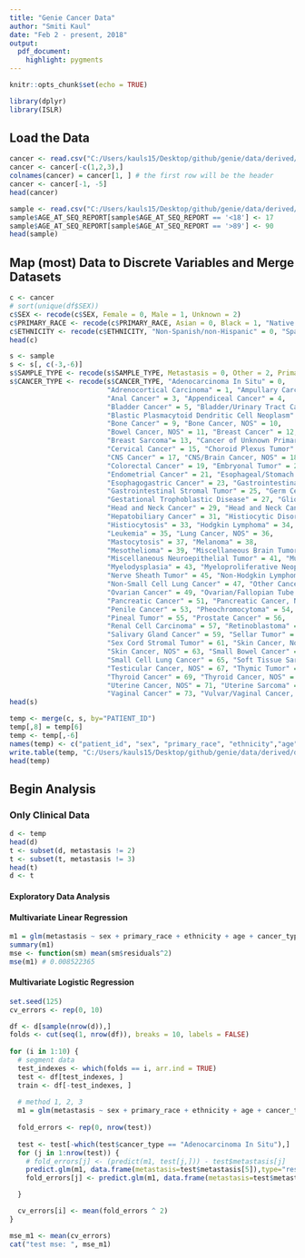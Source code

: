 ```yaml
---
title: "Genie Cancer Data"
author: "Smiti Kaul"
date: "Feb 2 - present, 2018"
output: 
  pdf_document: 
    highlight: pygments
---
```



```r
knitr::opts_chunk$set(echo = TRUE)
```

```r
library(dplyr)
library(ISLR)
```


## Load the Data

```r
cancer <- read.csv("C:/Users/kauls15/Desktop/github/genie/data/derived/data_clinical_patient.txt", stringsAsFactors = FALSE, sep = "\t")
cancer <- cancer[-c(1,2,3),]
colnames(cancer) = cancer[1, ] # the first row will be the header
cancer <- cancer[-1, -5]  
head(cancer)

sample <- read.csv("C:/Users/kauls15/Desktop/github/genie/data/derived/data_clinical_sample.txt", stringsAsFactors = FALSE, sep = "\t")
sample$AGE_AT_SEQ_REPORT[sample$AGE_AT_SEQ_REPORT == '<18'] <- 17
sample$AGE_AT_SEQ_REPORT[sample$AGE_AT_SEQ_REPORT == '>89'] <- 90
head(sample)
```

## Map (most) Data to Discrete Variables and Merge Datasets

```r
c <- cancer
# sort(unique(df$SEX))
c$SEX <- recode(c$SEX, Female = 0, Male = 1, Unknown = 2)
c$PRIMARY_RACE <- recode(c$PRIMARY_RACE, Asian = 0, Black = 1, "Native American" = 2, Other = 3, Undefined = 4, Unknown = 5, White = 6)
c$ETHNICITY <- recode(c$ETHNICITY, "Non-Spanish/non-Hispanic" = 0, "Spanish/Hispanic" = 1, Unknown = 2)
head(c)

s <- sample
s <- s[, c(-3,-6)]
s$SAMPLE_TYPE <- recode(s$SAMPLE_TYPE, Metastasis = 0, Other = 2, Primary = 1, Unspecified = 3)
s$CANCER_TYPE <- recode(s$CANCER_TYPE, "Adenocarcinoma In Situ" = 0, 
                        "Adrenocortical Carcinoma" = 1, "Ampullary Carcinoma" = 2,
                        "Anal Cancer" = 3, "Appendiceal Cancer" = 4,
                        "Bladder Cancer" = 5, "Bladder/Urinary Tract Cancer, NOS" = 6,
                        "Blastic Plasmacytoid Dendritic Cell Neoplasm" = 7, "Blood Cancer, NOS" = 8,
                        "Bone Cancer" = 9, "Bone Cancer, NOS" = 10, 
                        "Bowel Cancer, NOS" = 11, "Breast Cancer" = 12, 
                        "Breast Sarcoma"= 13, "Cancer of Unknown Primary" = 14, 
                        "Cervical Cancer" = 15, "Choroid Plexus Tumor" = 16, 
                        "CNS Cancer" = 17, "CNS/Brain Cancer, NOS" = 18, 
                        "Colorectal Cancer" = 19, "Embryonal Tumor" = 20, 
                        "Endometrial Cancer" = 21, "Esophageal/Stomach Cancer, NOS" = 22, 
                        "Esophagogastric Cancer" = 23, "Gastrointestinal Neuroendocrine Tumor" = 24,
                        "Gastrointestinal Stromal Tumor" = 25, "Germ Cell Tumor" = 26, 
                        "Gestational Trophoblastic Disease" = 27, "Glioma" = 28, 
                        "Head and Neck Cancer" = 29, "Head and Neck Cancer, NOS" = 30, 
                        "Hepatobiliary Cancer" = 31, "Histiocytic Disorder" = 32, 
                        "Histiocytosis" = 33, "Hodgkin Lymphoma" = 34,
                        "Leukemia" = 35, "Lung Cancer, NOS" = 36, 
                        "Mastocytosis" = 37, "Melanoma" = 38,
                        "Mesothelioma" = 39, "Miscellaneous Brain Tumor" = 40,
                        "Miscellaneous Neuroepithelial Tumor" = 41, "Multiple Myeloma" = 42,
                        "Myelodysplasia" = 43, "Myeloproliferative Neoplasm" = 44,
                        "Nerve Sheath Tumor" = 45, "Non-Hodgkin Lymphoma" = 46, 
                        "Non-Small Cell Lung Cancer" = 47, "Other Cancer, NOS"= 48,
                        "Ovarian Cancer" = 49, "Ovarian/Fallopian Tube Cancer, NOS" = 50, 
                        "Pancreatic Cancer" = 51, "Pancreatic Cancer, NOS" = 52, 
                        "Penile Cancer" = 53, "Pheochromocytoma" = 54, 
                        "Pineal Tumor" = 55, "Prostate Cancer" = 56,
                        "Renal Cell Carcinoma" = 57, "Retinoblastoma" = 58,
                        "Salivary Gland Cancer" = 59, "Sellar Tumor" = 60,
                        "Sex Cord Stromal Tumor" = 61, "Skin Cancer, Non-Melanoma" = 62, 
                        "Skin Cancer, NOS" = 63, "Small Bowel Cancer" = 64, 
                        "Small Cell Lung Cancer" = 65, "Soft Tissue Sarcoma" = 66,
                        "Testicular Cancer, NOS" = 67, "Thymic Tumor" = 68,
                        "Thyroid Cancer" = 69, "Thyroid Cancer, NOS" = 70,
                        "Uterine Cancer, NOS" = 71, "Uterine Sarcoma" = 72, 
                        "Vaginal Cancer" = 73, "Vulvar/Vaginal Cancer, NOS" = 74, "Wilms Tumor" = 75)
head(s)

temp <- merge(c, s, by="PATIENT_ID")
temp[,8] = temp[6]
temp <- temp[,-6]
names(temp) <- c("patient_id", "sex", "primary_race", "ethnicity","age", "cancer_type", "metastasis")
write.table(temp, "C:/Users/kauls15/Desktop/github/genie/data/derived/data_clinical_patient_and_sample.txt", sep="\t")
head(temp)
```

## Begin Analysis

### Only Clinical Data
```r
d <- temp
head(d)
t <- subset(d, metastasis != 2)
t <- subset(t, metastasis != 3)
head(t)
d <- t
```

#### Exploratory Data Analysis

#### Multivariate Linear Regression
```r
m1 = glm(metastasis ~ sex + primary_race + ethnicity + age + cancer_type, data = d)
summary(m1)
mse <- function(sm) mean(sm$residuals^2)
mse(m1) # 0.008522365
```

#### Multivariate Logistic Regression

```r
set.seed(125)
cv_errors <- rep(0, 10)

df <- d[sample(nrow(d)),]
folds <- cut(seq(1, nrow(df)), breaks = 10, labels = FALSE)
 
for (i in 1:10) {
  # segment data
  test_indexes <- which(folds == i, arr.ind = TRUE)
  test <- df[test_indexes, ]
  train <- df[-test_indexes, ]
  
  # method 1, 2, 3
  m1 = glm(metastasis ~ sex + primary_race + ethnicity + age + cancer_type, data = train, family = binomial)
  
  fold_errors <- rep(0, nrow(test))
  
  test <- test[-which(test$cancer_type == "Adenocarcinoma In Situ"),]
  for (j in 1:nrow(test)) {
    # fold_errors[j] <- (predict(m1, test[j,])) - test$metastasis[j]
    predict.glm(m1, data.frame(metastasis=test$metastasis[5]),type="resp")
    fold_errors[j] <- predict.glm(m1, data.frame(metastasis=test$metastasis[5]),type="resp")

  }

  cv_errors[i] <- mean(fold_errors ^ 2)
}

mse_m1 <- mean(cv_errors)
cat("test mse: ", mse_m1)
```

